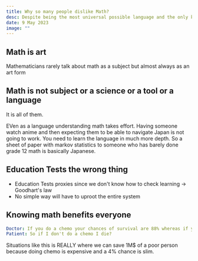 ```yaml
---
title: Why so many people dislike Math?
desc: Despite being the most universal possible language and the only known tools to understand the universe, Math is often disliked. Why?
date: 9 May 2023
image: ""
---
```



## Math is art
Mathematicians rarely talk about math as a subject but almost always as an art form

## Math is not subject or a science or a tool or a language
It is all of them.

EVen as a language understanding math takes effort. Having someone watch anime and then expecting them to be able to navigate Japan is not going to work. You need to learn the language in much more depth. So a sheet of paper with markov statistics to someone who has barely done grade 12 math is basically Japanese.

## Education Tests the wrong thing
- Education Tests proxies since we don't know how to check learning -> Goodhart's law
- No simple way will have to uproot the entire system


## Knowing math benefits everyone
```yaml
Doctor: If you do a chemo your chances of survival are 88% whereas if you don't do it your chances of survival are 84%
Patient: So if I don't do a chemo I die?
```

Situations like this is REALLY where we can save 1M$ of a poor person because doing chemo is expensive and a 4% chance is slim.